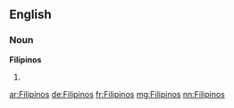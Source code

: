 ==English==

===Noun===
'''Filipinos'''

# {{plural of|[[Filipino]]}}

[[ar:Filipinos]]
[[de:Filipinos]]
[[fr:Filipinos]]
[[mg:Filipinos]]
[[nn:Filipinos]]